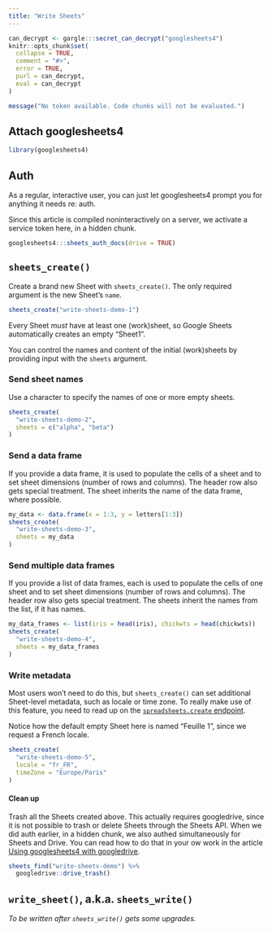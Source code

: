 ```yaml
---
title: "Write Sheets"
---
```


```r
can_decrypt <- gargle:::secret_can_decrypt("googlesheets4")
knitr::opts_chunk$set(
  collapse = TRUE,
  comment = "#>",
  error = TRUE,
  purl = can_decrypt,
  eval = can_decrypt
)
```

```r
message("No token available. Code chunks will not be evaluated.")
```

## Attach googlesheets4

```r
library(googlesheets4)
```

## Auth

As a regular, interactive user, you can just let googlesheets4 prompt you for anything it needs re: auth.

Since this article is compiled noninteractively on a server, we activate a service token here, in a hidden chunk.


```r
googlesheets4:::sheets_auth_docs(drive = TRUE)
```

## `sheets_create()`

Create a brand new Sheet with `sheets_create()`. The only required argument is the new Sheet's `name`.

```r
sheets_create("write-sheets-demo-1")
```

Every Sheet *must* have at least one (work)sheet, so Google Sheets automatically creates an empty "Sheet1".

You can control the names and content of the initial (work)sheets by providing input with the `sheets` argument.

### Send sheet names

Use a character to specify the names of one or more empty sheets.

```r
sheets_create(
  "write-sheets-demo-2",
  sheets = c("alpha", "beta")
)
```

### Send a data frame

If you provide a data frame, it is used to populate the cells of a sheet and to set sheet dimensions (number of rows and columns). The header row also gets special treatment. The sheet inherits the name of the data frame, where possible.

```r
my_data <- data.frame(x = 1:3, y = letters[1:3])
sheets_create(
  "write-sheets-demo-3",
  sheets = my_data
)
```

### Send multiple data frames

If you provide a list of data frames, each is used to populate the cells of one sheet and to set sheet dimensions (number of rows and columns). The header row also gets special treatment. The sheets inherit the names from the list, if it has names.

```r
my_data_frames <- list(iris = head(iris), chickwts = head(chickwts))
sheets_create(
  "write-sheets-demo-4",
  sheets = my_data_frames
)
```

### Write metadata

Most users won't need to do this, but `sheets_create()` can set additional Sheet-level metadata, such as locale or time zone. To really make use of this feature, you need to read up on the [`spreadsheets.create` endpoint](https://developers.google.com/sheets/api/reference/rest/v4/spreadsheets/create).

Notice how the default empty Sheet here is named "Feuille 1", since we request a French locale.

```r
sheets_create(
  "write-sheets-demo-5",
  locale = "fr_FR",
  timeZone = "Europe/Paris"
)
```

#### Clean up

Trash all the Sheets created above. This actually requires googledrive, since it is not possible to trash or delete Sheets through the Sheets API. When we did auth earlier, in a hidden chunk, we also authed simultaneously for Sheets and Drive. You can read how to do that in your ow work in the article [Using googlesheets4 with googledrive](https://googlesheets4.tidyverse.org/articles/articles/drive-and-sheets.html).

```r
sheets_find("write-sheets-demo") %>%
  googledrive::drive_trash()
```

## `write_sheet()`, a.k.a. `sheets_write()`

*To be written after `sheets_write()` gets some upgrades.*
